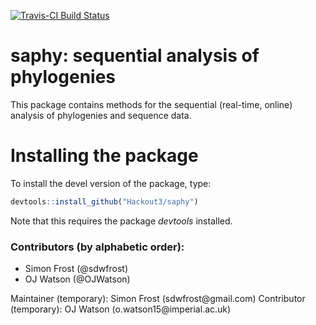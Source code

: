 [![Travis-CI Build Status](https://travis-ci.org/Hackout3/saphy.svg?branch=master)](https://travis-ci.org/Hackout3/saphy)

# saphy: sequential analysis of phylogenies

This package contains methods for the sequential (real-time, online) analysis of phylogenies and sequence data.

\begin{center}
![Schema v1.0] (inst/scheme.png)
\end{center}

# Installing the package

To install the devel version of the package, type:
```r
devtools::install_github("Hackout3/saphy")
```

Note that this requires the package *devtools* installed.

### Contributors (by alphabetic order):
- Simon Frost (@sdwfrost)
- OJ Watson (@OJWatson)

Maintainer (temporary): Simon Frost (sdwfrost@gmail.com)
Contributor (temporary): OJ Watson (o.watson15@imperial.ac.uk)
